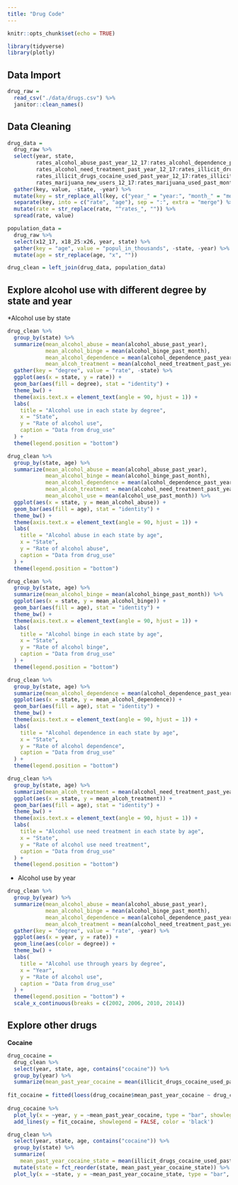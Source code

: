 ```yaml
---
title: "Drug Code"
---
```


```r
knitr::opts_chunk$set(echo = TRUE)

library(tidyverse)
library(plotly)
```

## Data Import

```r
drug_raw =
  read_csv("./data/drugs.csv") %>%
  janitor::clean_names()
```

## Data Cleaning

```r
drug_data = 
  drug_raw %>%
  select(year, state,
         rates_alcohol_abuse_past_year_12_17:rates_alcohol_dependence_past_year_26,
         rates_alcohol_need_treatment_past_year_12_17:rates_illicit_drugs_abuse_past_month_26, 
         rates_illicit_drugs_cocaine_used_past_year_12_17:rates_illicit_drugs_need_treatment_past_year_26,
         rates_marijuana_new_users_12_17:rates_marijuana_used_past_month_26) %>%
  gather(key, value, -state, -year) %>% 
  mutate(key = str_replace_all(key, c("year_" = "year:", "month_" = "month:", "risk_" = "risk:", "users_" = "users:"))) %>%
  separate(key, into = c("rate", "age"), sep = ":", extra = "merge") %>%
  mutate(rate = str_replace(rate, "^rates_", "")) %>% 
  spread(rate, value)

population_data = 
  drug_raw %>% 
  select(x12_17, x18_25:x26, year, state) %>% 
  gather(key = "age", value = "popul_in_thousands", -state, -year) %>% 
  mutate(age = str_replace(age, "x", ""))

drug_clean = left_join(drug_data, population_data)
```

## Explore alcohol use with different degree by state and year

*Alcohol use by state

```r
drug_clean %>% 
  group_by(state) %>% 
  summarize(mean_alcohol_abuse = mean(alcohol_abuse_past_year),
            mean_alcohol_binge = mean(alcohol_binge_past_month),
            mean_alcohol_dependence = mean(alcohol_dependence_past_year),
            mean_alcoh_treatment = mean(alcohol_need_treatment_past_year)) %>% 
  gather(key = "degree", value = "rate", -state) %>% 
  ggplot(aes(x = state, y = rate)) +
  geom_bar(aes(fill = degree), stat = "identity") +
  theme_bw() +
  theme(axis.text.x = element_text(angle = 90, hjust = 1)) +
  labs(
    title = "Alcohol use in each state by degree",
    x = "State",
    y = "Rate of alcohol use",
    caption = "Data from drug_use"
  ) +
  theme(legend.position = "bottom")
```


```r
drug_clean %>% 
  group_by(state, age) %>% 
  summarize(mean_alcohol_abuse = mean(alcohol_abuse_past_year),
            mean_alcohol_binge = mean(alcohol_binge_past_month),
            mean_alcohol_dependence = mean(alcohol_dependence_past_year),
            mean_alcoh_treatment = mean(alcohol_need_treatment_past_year),
            mean_alcohol_use = mean(alcohol_use_past_month)) %>% 
  ggplot(aes(x = state, y = mean_alcohol_abuse)) +
  geom_bar(aes(fill = age), stat = "identity") + 
  theme_bw() +
  theme(axis.text.x = element_text(angle = 90, hjust = 1)) +
  labs(
    title = "Alcohol abuse in each state by age",
    x = "State",
    y = "Rate of alcohol abuse",
    caption = "Data from drug_use"
  ) +
  theme(legend.position = "bottom")

drug_clean %>% 
  group_by(state, age) %>% 
  summarize(mean_alcohol_binge = mean(alcohol_binge_past_month)) %>% 
  ggplot(aes(x = state, y = mean_alcohol_binge)) +
  geom_bar(aes(fill = age), stat = "identity") + 
  theme_bw() +
  theme(axis.text.x = element_text(angle = 90, hjust = 1)) +
  labs(
    title = "Alcohol binge in each state by age",
    x = "State",
    y = "Rate of alcohol binge",
    caption = "Data from drug_use"
  ) +
  theme(legend.position = "bottom")

drug_clean %>% 
  group_by(state, age) %>% 
  summarize(mean_alcohol_dependence = mean(alcohol_dependence_past_year)) %>% 
  ggplot(aes(x = state, y = mean_alcohol_dependence)) +
  geom_bar(aes(fill = age), stat = "identity") + 
  theme_bw() +
  theme(axis.text.x = element_text(angle = 90, hjust = 1)) +
  labs(
    title = "Alcohol dependence in each state by age",
    x = "State",
    y = "Rate of alcohol dependence",
    caption = "Data from drug_use"
  ) +
  theme(legend.position = "bottom")

drug_clean %>% 
  group_by(state, age) %>% 
  summarize(mean_alcoh_treatment = mean(alcohol_need_treatment_past_year)) %>% 
  ggplot(aes(x = state, y = mean_alcoh_treatment)) +
  geom_bar(aes(fill = age), stat = "identity") + 
  theme_bw() +
  theme(axis.text.x = element_text(angle = 90, hjust = 1)) +
  labs(
    title = "Alcohol use need treatment in each state by age",
    x = "State",
    y = "Rate of alcohol use need treatment",
    caption = "Data from drug_use"
  ) +
  theme(legend.position = "bottom")
```

* Alcohol use by year

```r
drug_clean %>% 
  group_by(year) %>% 
  summarize(mean_alcohol_abuse = mean(alcohol_abuse_past_year),
            mean_alcohol_binge = mean(alcohol_binge_past_month),
            mean_alcohol_dependence = mean(alcohol_dependence_past_year),
            mean_alcoh_treatment = mean(alcohol_need_treatment_past_year)) %>% 
  gather(key = "degree", value = "rate", -year) %>% 
  ggplot(aes(x = year, y = rate)) +
  geom_line(aes(color = degree)) +
  theme_bw() +
  labs(
    title = "Alcohol use through years by degree",
    x = "Year",
    y = "Rate of alcohol use",
    caption = "Data from drug_use"
  ) +
  theme(legend.position = "bottom") +
  scale_x_continuous(breaks = c(2002, 2006, 2010, 2014))
```

## Explore other drugs

**Cocaine**

```r
drug_cocaine = 
  drug_clean %>% 
  select(year, state, age, contains("cocaine")) %>%
  group_by(year) %>%
  summarize(mean_past_year_cocaine = mean(illicit_drugs_cocaine_used_past_year))
 
fit_cocaine = fitted(loess(drug_cocaine$mean_past_year_cocaine ~ drug_cocaine$year))
 
drug_cocaine %>%
  plot_ly(x = ~year, y = ~mean_past_year_cocaine, type = "bar", showlegend = FALSE, marker = list(color = ~year, showscale = FALSE)) %>% 
  add_lines(y = fit_cocaine, showlegend = FALSE, color = 'black')
```

```r
drug_clean %>% 
  select(year, state, age, contains("cocaine")) %>%
  group_by(state) %>%
  summarize(
    mean_past_year_cocaine_state = mean(illicit_drugs_cocaine_used_past_year)) %>%
  mutate(state = fct_reorder(state, mean_past_year_cocaine_state)) %>% 
  plot_ly(x = ~state, y = ~mean_past_year_cocaine_state, type = "bar", showlegend = FALSE, marker = list(color = ~state, showscale = FALSE))
```




